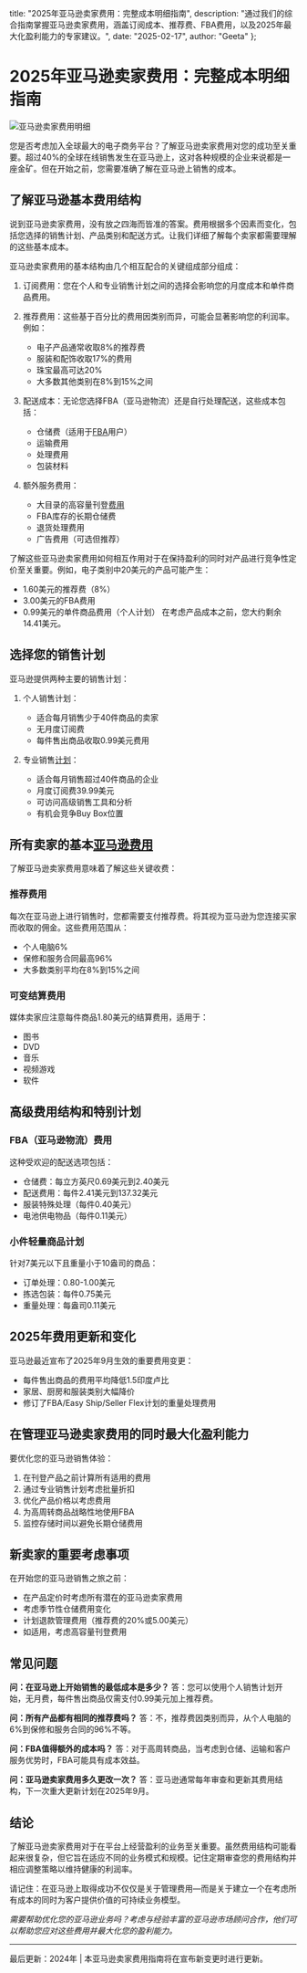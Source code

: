   title: "2025年亚马逊卖家费用：完整成本明细指南",
  description: "通过我们的综合指南掌握亚马逊卖家费用，涵盖订阅成本、推荐费、FBA费用，以及2025年最大化盈利能力的专家建议。",
  date: "2025-02-17",
  author: "Geeta"
};

# 2025年亚马逊卖家费用：完整成本明细指南

![亚马逊卖家费用明细](/images/blog/amazon-seller-fees-breakdown.jpeg)

您是否考虑加入全球最大的电子商务平台？了解亚马逊卖家费用对您的成功至关重要。超过40%的全球在线销售发生在亚马逊上，这对各种规模的企业来说都是一座金矿。但在开始之前，您需要准确了解在亚马逊上销售的成本。

## 了解亚马逊基本费用结构

说到亚马逊卖家费用，没有放之四海而皆准的答案。费用根据多个因素而变化，包括您选择的销售计划、产品类别和配送方式。让我们详细了解每个卖家都需要理解的这些基本成本。

亚马逊卖家费用的基本结构由几个相互配合的关键组成部分组成：

1. 订阅费用：您在个人和专业销售计划之间的选择会影响您的月度成本和单件商品费用。

2. 推荐费用：这些基于百分比的费用因类别而异，可能会显著影响您的利润率。例如：
   - 电子产品通常收取8%的推荐费
   - 服装和配饰收取17%的费用
   - 珠宝最高可达20%
   - 大多数其他类别在8%到15%之间

3. 配送成本：无论您选择FBA（亚马逊物流）还是自行处理配送，这些成本包括：
   - 仓储费（适用于[FBA](https://www.revns.com/blog/post/free-amazon-fba-fee-calculator)用户）
   - 运输费用
   - 处理费用
   - 包装材料

4. 额外服务费用：
   - 大目录的高容量刊登[费用](https://www.revns.com/blog/post/free-amazon-fba-fee-calculator)
   - FBA库存的长期仓储费
   - 退货处理费用
   - 广告费用（可选但推荐）

了解这些亚马逊卖家费用如何相互作用对于在保持盈利的同时对产品进行竞争性定价至关重要。例如，电子类别中20美元的产品可能产生：
   - 1.60美元的推荐费（8%）
   - 3.00美元的FBA费用
   - 0.99美元的单件商品费用（个人计划）
在考虑产品成本之前，您大约剩余14.41美元。

## 选择您的销售计划

亚马逊提供两种主要的销售计划：

1. 个人销售计划：
   - 适合每月销售少于40件商品的卖家
   - 无月度订阅费
   - 每件售出商品收取0.99美元费用

2. 专业销售[计划](https://www.revns.com/pricing)：
   - 适合每月销售超过40件商品的企业
   - 月度订阅费39.99美元
   - 可访问高级销售工具和分析
   - 有机会竞争Buy Box位置

## 所有卖家的基本[亚马逊费用](https://www.revns.com/blog/post/amazon-seller-fee-structure-and-profitability)

了解亚马逊卖家费用意味着了解这些关键收费：

### 推荐费用
每次在亚马逊上进行销售时，您都需要支付推荐费。将其视为亚马逊为您连接买家而收取的佣金。这些费用范围从：
- 个人电脑6%
- 保修和服务合同最高96%
- 大多数类别平均在8%到15%之间

### 可变结算费用
媒体卖家应注意每件商品1.80美元的结算费用，适用于：
- 图书
- DVD
- 音乐
- 视频游戏
- 软件

## 高级费用结构和特别计划

### FBA（亚马逊物流）费用
这种受欢迎的配送选项包括：
- 仓储费：每立方英尺0.69美元到2.40美元
- 配送费用：每件2.41美元到137.32美元
- 服装特殊处理（每件0.40美元）
- 电池供电物品（每件0.11美元）

### 小件轻量商品计划
针对7美元以下且重量小于10盎司的商品：
- 订单处理：0.80-1.00美元
- 拣选包装：每件0.75美元
- 重量处理：每盎司0.11美元

## 2025年费用更新和变化

亚马逊最近宣布了2025年9月生效的重要费用变更：
- 每件售出商品的费用平均降低1.5印度卢比
- 家居、厨房和服装类别大幅降价
- 修订了FBA/Easy Ship/Seller Flex计划的重量处理费用

## 在管理亚马逊卖家费用的同时最大化盈利能力

要优化您的亚马逊销售体验：
1. 在刊登产品之前计算所有适用的费用
2. 通过专业销售计划考虑批量折扣
3. 优化产品价格以考虑费用
4. 为高周转商品战略性地使用FBA
5. 监控存储时间以避免长期仓储费用

## 新卖家的重要考虑事项

在开始您的亚马逊销售之旅之前：
- 在产品定价时考虑所有潜在的亚马逊卖家费用
- 考虑季节性仓储费用变化
- 计划退款管理费用（推荐费的20%或5.00美元）
- 如适用，考虑高容量刊登费用

## 常见问题

**问：在亚马逊上开始销售的最低成本是多少？**
答：您可以使用个人销售计划开始，无月费，每件售出商品仅需支付0.99美元加上推荐费。

**问：所有产品都有相同的推荐费吗？**
答：不，推荐费因类别而异，从个人电脑的6%到保修和服务合同的96%不等。

**问：FBA值得额外的成本吗？**
答：对于高周转商品，当考虑到仓储、运输和客户服务优势时，FBA可能具有成本效益。

**问：亚马逊卖家费用多久更改一次？**
答：亚马逊通常每年审查和更新其费用结构，下一次重大更新计划在2025年9月。

## 结论

了解亚马逊卖家费用对于在平台上经营盈利的业务至关重要。虽然费用结构可能看起来很复杂，但它旨在适应不同的业务模式和规模。记住定期审查您的费用结构并相应调整策略以维持健康的利润率。

请记住：在亚马逊上取得成功不仅仅是关于管理费用—而是关于建立一个在考虑所有成本的同时为客户提供价值的可持续业务模型。

*需要帮助优化您的亚马逊业务吗？考虑与经验丰富的亚马逊市场顾问合作，他们可以帮助您应对这些费用并最大化您的盈利能力。*

---
最后更新：2024年 | 本亚马逊卖家费用指南将在宣布新变更时进行更新。